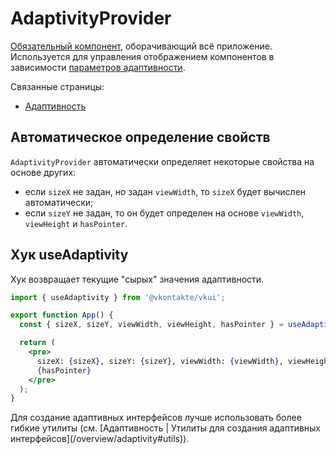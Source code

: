 <Overview>

# AdaptivityProvider

[Обязательный компонент](/overview/usage#required-wrapper), оборачивающий всё приложение. Используется для управления отображением
компонентов в зависимости [параметров адаптивности](/overview/adaptivity#adaptivity-props).

Связанные страницы:

- [Адаптивность](/overview/adaptivity)

</Overview>

## Автоматическое определение свойств

`AdaptivityProvider` автоматически определяет некоторые свойства на основе других:

- если `sizeX` не задан, но задан `viewWidth`, то `sizeX` будет вычислен автоматически;
- если `sizeY` не задан, то он будет определен на основе `viewWidth`, `viewHeight` и `hasPointer`.

## Хук useAdaptivity

Хук возвращает текущие "сырых" значения адаптивности.

```jsx
import { useAdaptivity } from '@vkontakte/vkui';

export function App() {
  const { sizeX, sizeY, viewWidth, viewHeight, hasPointer } = useAdaptivity();

  return (
    <pre>
      sizeX: {sizeX}, sizeY: {sizeY}, viewWidth: {viewWidth}, viewHeight: {viewHeight}, hasPointer:{' '}
      {hasPointer}
    </pre>
  );
}
```

<Callout>
  Для создание адаптивных интерфейсов лучше использовать более гибкие утилиты (см. [Адаптивность |
  Утилиты для создания адаптивных интерфейсов](/overview/adaptivity#utils)).
</Callout>
